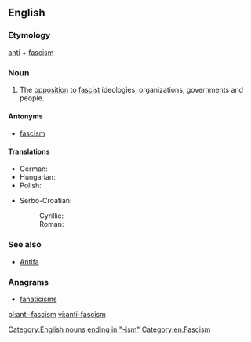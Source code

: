 ==English==

{{wikipedia}}

===Etymology===
[[anti]] + [[fascism]]

===Noun===
{{head|en|noun}}

# The [[opposition]] to [[fascist]] ideologies, organizations, governments and people.

====Antonyms====
* [[fascism]]

====Translations====
{{trans-top|the opposition to fascist ideologies}}
* German: {{t|de|Antifaschismus|m}}
* Hungarian: {{t|hu|antifasizmus}}
* Polish: {{t+|pl|antyfaszyzm}}
{{trans-mid}}
* Serbo-Croatian:
*: Cyrillic: {{t|sh|антифашизам|m|sc=Cyrl}}
*: Roman: {{t|sh|antifašizam|m}}
{{trans-bottom}}

===See also===
* [[Antifa]]

===Anagrams===
* [[fanaticisms#English|fanaticisms]]

[[Category:English nouns ending in "-ism"]]
[[Category:en:Fascism]]

[[pl:anti-fascism]]
[[vi:anti-fascism]]